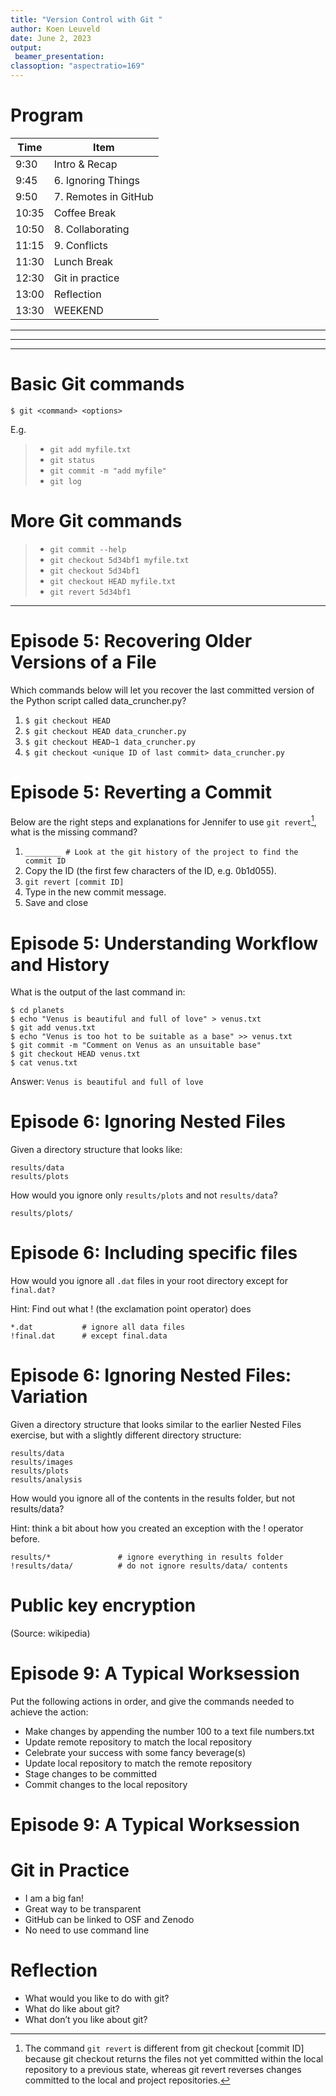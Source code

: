 ---
title: "Version Control with Git " 
author: Koen Leuveld
date: June 2, 2023
output: 
 beamer_presentation:
classoption: "aspectratio=169"
---

# Program

| Time | Item |
|---|---|
| 9:30 | Intro & Recap |
| 9:45 | 6. Ignoring Things |
| 9:50 | 7. Remotes in GitHub |
| 10:35 | Coffee Break |
| 10:50 | 8. Collaborating |
| 11:15 | 9. Conflicts |
| 11:30 | Lunch Break |
| 12:30 | Git in practice |
| 13:00 | Reflection |
| 13:30 | WEEKEND |


----



\center
\includegraphics[width=\textwidth, height=\textheight, keepaspectratio]{figures/phdcomics_versioning.png}

----

\center
\includegraphics[width=\textwidth, height=\textheight, keepaspectratio]{figures/motivatingexample.png}


----

\center
\includegraphics[width=\textwidth, height=\textheight, keepaspectratio]{figures/git_add_commit.png}

# Basic Git commands


``$ git <command> <options>``

E.g.

>- ``git add myfile.txt``
>- ``git status``
>- ``git commit -m "add myfile"``
>- ``git log``

# More Git commands

>- ``git commit --help``
>- ``git checkout 5d34bf1 myfile.txt``
>- ``git checkout 5d34bf1``
>- ``git checkout HEAD myfile.txt``
>- ``git revert 5d34bf1``

----





# Episode 5: Recovering Older Versions of a File

Which commands below will let you recover the last committed version of the Python script called data_cruncher.py?


1. ``$ git checkout HEAD``
2. ``$ git checkout HEAD data_cruncher.py``
3. ``$ git checkout HEAD~1 data_cruncher.py``
4. ``$ git checkout <unique ID of last commit> data_cruncher.py``


# Episode 5: Reverting a Commit

Below are the right steps and explanations for Jennifer to use ``git revert``^[The command ``git revert`` is different from git checkout [commit ID] because git checkout returns the files not yet committed within the local repository to a previous state, whereas git revert reverses changes committed to the local and project repositories.], what is the missing command?

1. ``________ # Look at the git history of the project to find the commit ID``
2. Copy the ID (the first few characters of the ID, e.g. 0b1d055).
3. ``git revert [commit ID]``
4. Type in the new commit message.
5. Save and close



# Episode 5: Understanding Workflow and History

What is the output of the last command in: 

``$ cd planets``\
``$ echo "Venus is beautiful and full of love" > venus.txt``\
``$ git add venus.txt``\
``$ echo "Venus is too hot to be suitable as a base" >> venus.txt``\
``$ git commit -m "Comment on Venus as an unsuitable base"``\
``$ git checkout HEAD venus.txt``\
``$ cat venus.txt``

\pause

Answer: ``Venus is beautiful and full of love``

# Episode 6: Ignoring Nested Files

Given a directory structure that looks like:

``results/data``\
``results/plots``

How would you ignore only ``results/plots`` and not ``results/data``?

\pause

``results/plots/``

# Episode 6: Including specific files

How would you ignore all ``.dat`` files in your root directory except for ``final.dat?``

Hint: Find out what ! (the exclamation point operator) does

\pause

``*.dat           # ignore all data files``\
``!final.dat      # except final.data``


# Episode 6: Ignoring Nested Files: Variation

Given a directory structure that looks similar to the earlier Nested Files exercise, but with a slightly different directory structure:

``results/data``\
``results/images``\
``results/plots``\
``results/analysis``

How would you ignore all of the contents in the results folder, but not results/data?

Hint: think a bit about how you created an exception with the ! operator before.

\pause

``results/*               # ignore everything in results folder``\
``!results/data/          # do not ignore results/data/ contents``



# Public key encryption


\center
\includegraphics[height=0.8\textheight, keepaspectratio]{figures/Public_key_encryption.svg.png}

(Source: wikipedia)

# Episode 9: A Typical Worksession

Put the following actions in order, and give the commands needed to achieve the action:

- Make changes by appending the number 100 to a text file numbers.txt
- Update remote repository to match the local repository
- Celebrate your success with some fancy beverage(s)
- Update local repository to match the remote repository
- Stage changes to be committed
- Commit changes to the local repository

# Episode 9: A Typical Worksession

\begin{table}[]
\begin{tabular}{p{1cm}p{4cm}p{8cm}}
order & action                    & command                                                 \\ \hline
1     & \only<2->{Update local    & git pull origin main                              }\\
2     & \only<3->{Make changes    & echo 100 \textgreater{}\textgreater numbers.txt    }\\
3     & \only<4->{Stage changes   & git add numbers.txt                                }\\
4     & \only<5->{Commit changes  & git commit -m "Add 100 to numbers.txt"             }\\
5     & \only<6->{Update remote   & git push origin main                               }\\
6     & Celebrate!                & AFK                                                              
\end{tabular}
\end{table}

# Git in Practice

- I am a big fan!
- Great way to be transparent
- GitHub can be linked to OSF and Zenodo
- No need to use command line


# Reflection

- What would you like to do with git?
- What do like about git?
- What don't you like about git?